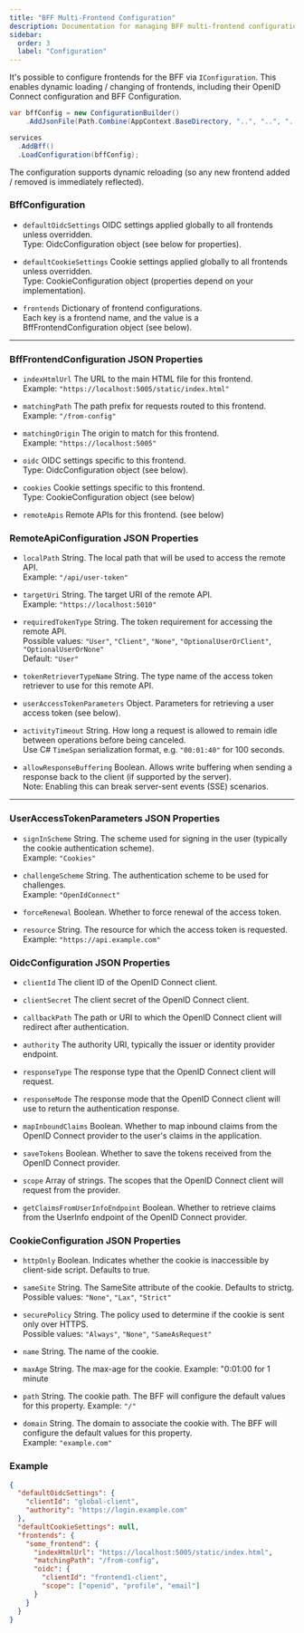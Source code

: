 ```yaml
---
title: "BFF Multi-Frontend Configuration"
description: Documentation for managing BFF multi-frontend configuration
sidebar:
  order: 3
  label: "Configuration"
---
```


It's possible to configure frontends for the BFF via `IConfiguration`. This enables dynamic loading / changing of frontends, 
including their OpenID Connect configuration and BFF Configuration. 

```csharp {5}
var bffConfig = new ConfigurationBuilder()
    .AddJsonFile(Path.Combine(AppContext.BaseDirectory, "..", "..", "..", "BffConfig.json"), optional: false, reloadOnChange: true)

services
  .AddBff()
  .LoadConfiguration(bffConfig);
```

The configuration supports dynamic reloading (so any new frontend added / removed is immediately reflected). 

### BffConfiguration

- `defaultOidcSettings`
  OIDC settings applied globally to all frontends unless overridden.  
  Type: OidcConfiguration object (see below for properties).

- `defaultCookieSettings`
  Cookie settings applied globally to all frontends unless overridden.  
  Type: CookieConfiguration object (properties depend on your implementation).

- `frontends`
  Dictionary of frontend configurations.  
  Each key is a frontend name, and the value is a BffFrontendConfiguration object (see below).

---

### BffFrontendConfiguration JSON Properties

- `indexHtmlUrl`
  The URL to the main HTML file for this frontend.  
  Example: `"https://localhost:5005/static/index.html"`

- `matchingPath`
  The path prefix for requests routed to this frontend.  
  Example: `"/from-config"`

- `matchingOrigin`
  The origin to match for this frontend.  
  Example: `"https://localhost:5005"`

- `oidc`
  OIDC settings specific to this frontend.  
  Type: OidcConfiguration object (see below).

- `cookies`
  Cookie settings specific to this frontend.  
  Type: CookieConfiguration object (see below)

- `remoteApis`
  Remote APIs for this frontend. (see below)

### RemoteApiConfiguration JSON Properties

- `localPath`
  String. The local path that will be used to access the remote API.  
  Example: `"/api/user-token"`

- `targetUri`
  String. The target URI of the remote API.  
  Example: `"https://localhost:5010"`

- `requiredTokenType`
  String. The token requirement for accessing the remote API.  
  Possible values: `"User"`, `"Client"`, `"None"`, `"OptionalUserOrClient"`, `"OptionalUserOrNone"`  
  Default: `"User"`

- `tokenRetrieverTypeName`
  String. The type name of the access token retriever to use for this remote API.

- `userAccessTokenParameters`
  Object. Parameters for retrieving a user access token (see below).

- `activityTimeout`
  String. How long a request is allowed to remain idle between operations before being canceled.  
  Use C# `TimeSpan` serialization format, e.g. `"00:01:40"` for 100 seconds.

- `allowResponseBuffering`
  Boolean. Allows write buffering when sending a response back to the client (if supported by the server).  
  Note: Enabling this can break server-sent events (SSE) scenarios.

---

### UserAccessTokenParameters JSON Properties

- `signInScheme`
  String. The scheme used for signing in the user (typically the cookie authentication scheme).  
  Example: `"Cookies"`

- `challengeScheme`
  String. The authentication scheme to be used for challenges.  
  Example: `"OpenIdConnect"`

- `forceRenewal`
  Boolean. Whether to force renewal of the access token.

- `resource`
  String. The resource for which the access token is requested.  
  Example: `"https://api.example.com"`


### OidcConfiguration JSON Properties

- `clientId`
  The client ID of the OpenID Connect client.

- `clientSecret`
  The client secret of the OpenID Connect client.

- `callbackPath`
  The path or URI to which the OpenID Connect client will redirect after authentication.

- `authority`
  The authority URI, typically the issuer or identity provider endpoint.

- `responseType`
  The response type that the OpenID Connect client will request.

- `responseMode`
  The response mode that the OpenID Connect client will use to return the authentication response.

- `mapInboundClaims`
  Boolean. Whether to map inbound claims from the OpenID Connect provider to the user's claims in the application.

- `saveTokens`
  Boolean. Whether to save the tokens received from the OpenID Connect provider.

- `scope`
  Array of strings. The scopes that the OpenID Connect client will request from the provider.

- `getClaimsFromUserInfoEndpoint`
  Boolean. Whether to retrieve claims from the UserInfo endpoint of the OpenID Connect provider.

### CookieConfiguration JSON Properties

- `httpOnly`
  Boolean. Indicates whether the cookie is inaccessible by client-side script. Defaults to true. 

- `sameSite`
  String. The SameSite attribute of the cookie.  Defaults to strictg.  
  Possible values: `"None"`, `"Lax"`, `"Strict"`

- `securePolicy`
  String. The policy used to determine if the cookie is sent only over HTTPS.  
  Possible values: `"Always"`, `"None"`, `"SameAsRequest"`

- `name`
  String. The name of the cookie.

- `maxAge`
  String. The max-age for the cookie. 
  Example: "0:01:00 for 1 minute

- `path`
  String. The cookie path. The BFF will configure the default values for this property. 
  Example: `"/"`

- `domain`
  String. The domain to associate the cookie with. The BFF will configure the default values for this property.  
  Example: `"example.com"`

### Example

```json
{
  "defaultOidcSettings": {
    "clientId": "global-client",
    "authority": "https://login.example.com"
  },
  "defaultCookieSettings": null,
  "frontends": {
    "some_frontend": {
      "indexHtmlUrl": "https://localhost:5005/static/index.html",
      "matchingPath": "/from-config",
      "oidc": {
        "clientId": "frontend1-client",
        "scope": ["openid", "profile", "email"]
      }
    }
  }
}
